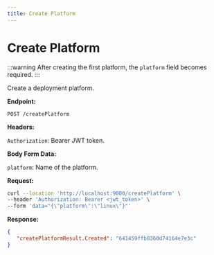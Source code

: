 ```yaml
---
title: Create Platform
---
```

# Create Platform

:::warning 
After creating the first platform, the `platform` field becomes required.
:::

Create a deployment platform.

**Endpoint:**

`POST /createPlatform`

**Headers:**

`Authorization`: Bearer JWT token.

**Body Form Data:**

`platform`: Name of the platform.

**Request:**

```bash
curl --location 'http://localhost:9000/createPlatform' \
--header 'Authorization: Bearer <jwt_token>' \
--form 'data="{\"platform\":\"linux\"}"'
```

**Response:**

```json
{
   "createPlatformResult.Created": "641459ffb8360d74164e7e3c"
}
```